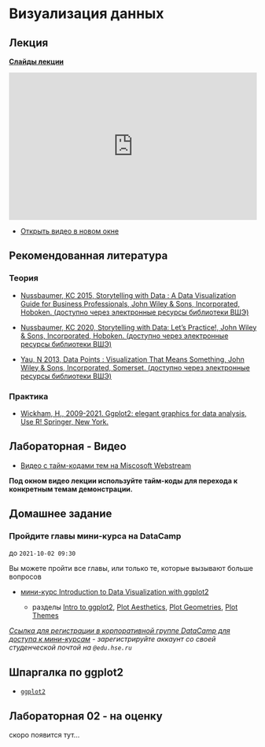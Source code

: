 # Визуализация данных


## Лекция

**[Слайды лекции](https://eduhseru.sharepoint.com/sites/2021RProgrammingforUrbanAnalytics/Class%20Materials/03_data_vis/03_data_vis.pdf){target="_blank"}**

<iframe width="100%" height="300px" src="https://web.microsoftstream.com/embed/video/bd393c88-5ab3-42c1-840f-903696558d93?autoplay=false&showinfo=true" allowfullscreen style="border:none;"></iframe>


- [Открыть видео в новом окне](https://web.microsoftstream.com/video/bd393c88-5ab3-42c1-840f-903696558d93){target="_blank"}

## Рекомендованная литература

### Теория

- [Nussbaumer, KC 2015, Storytelling with Data : A Data Visualization Guide for Business Professionals, John Wiley & Sons, Incorporated, Hoboken. (доступно через электронные ресурсы библиотеки ВШЭ)](https://ebookcentral.proquest.com/lib/hselibrary-ebooks/detail.action?docID=4187267){target="_blank"}

- [Nussbaumer, KC 2020, Storytelling with Data: Let's Practice!, John Wiley & Sons, Incorporated, Hoboken. (доступно через электронные ресурсы библиотеки ВШЭ)](https://library-books24x7-com.proxylibrary.hse.ru/toc.aspx?bookid=151000){target="_blank"}

- [Yau, N 2013, Data Points : Visualization That Means Something, John Wiley & Sons, Incorporated, Somerset. (доступно через электронные ресурсы библиотеки ВШЭ)](https://ebookcentral.proquest.com/lib/hselibrary-ebooks/detail.action?docID=1158630){target="_blank"}


### Практика

- [Wickham, H., 2009-2021. Ggplot2: elegant graphics for data analysis, Use R! Springer, New York.](https://ggplot2-book.org){target="_blank"}



## Лабораторная - Видео


- [Видео с тайм-кодами тем на Miscosoft Webstream](https://web.microsoftstream.com/video/b1fff153-16dc-4743-8d6a-c46deeda49cd?channelId=76d212d2-0d47-461a-9295-741f7093f14e){target="_blank"}

**Под окном видео лекции используйте тайм-коды для перехода к конкретным темам демонстрации.**



## Домашнее задание

### Пройдите главы мини-курса на DataCamp

до `2021-10-02 09:30`

Вы можете пройти все главы, или только те, которые вызывают больше вопросов

- [мини-курс Introduction to Data Visualization with ggplot2](https://learn.datacamp.com/courses/introduction-to-data-visualization-with-ggplot2){target="_blank"}

  - разделы [Intro to ggplot2](https://campus.datacamp.com/courses/introduction-to-data-visualization-with-ggplot2/introduction-b4b7f9b2-ec8d-49a0-b2a9-9abd707dd710?ex=1){target="_blank"}, [Plot Aesthetics](https://campus.datacamp.com/courses/introduction-to-data-visualization-with-ggplot2/aesthetics?ex=1){target="_blank"}, [Plot Geometries](https://campus.datacamp.com/courses/introduction-to-data-visualization-with-ggplot2/geometries?ex=1){target="_blank"}, [Plot Themes](https://campus.datacamp.com/courses/introduction-to-data-visualization-with-ggplot2/themes?ex=1){target="_blank"}


*[Ссылка для регистрации в корпоративной группе DataCamp для доступа к мини-курсам](https://www.datacamp.com/groups/shared_links/968773c87ad5b5ba478379e274717c8247e48cc39a4d06704d8bdbcd2babf700){target="_blank"} - зарегистрируйте аккаунт со своей студенческой почтой на `@edu.hse.ru`*

## Шпаргалка по ggplot2

- [`ggplot2`](https://github.com/rstudio/cheatsheets/raw/master/data-visualization.pdf){target="_blank"}


## Лабораторная 02 - на оценку

скоро появится тут...

